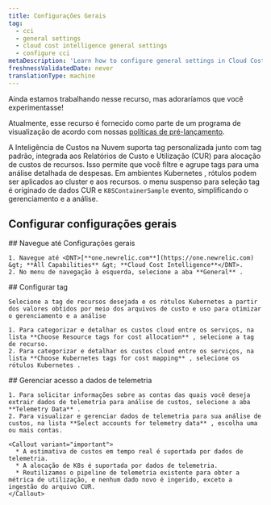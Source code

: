 ```yaml
---
title: Configurações Gerais
tag:
  - cci
  - general settings
  - cloud cost intelligence general settings
  - configure cci
metaDescription: 'Learn how to configure general settings in Cloud Cost Intelligence, including account management, data retention, and notification preferences.'
freshnessValidatedDate: never
translationType: machine
---
```


<Callout title="visualização">
  Ainda estamos trabalhando nesse recurso, mas adoraríamos que você experimentasse!

  Atualmente, esse recurso é fornecido como parte de um programa de visualização de acordo com nossas [políticas de pré-lançamento](/docs/licenses/license-information/referenced-policies/new-relic-pre-release-policy).
</Callout>

A Inteligência de Custos na Nuvem suporta tag personalizada junto com tag padrão, integrada aos Relatórios de Custo e Utilização (CUR) para alocação de custos de recursos. Isso permite que você filtre e agrupe tags para uma análise detalhada de despesas. Em ambientes Kubernetes , rótulos podem ser aplicados ao cluster e aos recursos. o menu suspenso para seleção tag é originado de dados CUR e `K8SContainerSample` evento, simplificando o gerenciamento e a análise.

## Configurar configurações gerais

<Steps>
  <Step>
    ## Navegue até Configurações gerais

    1. Navegue até <DNT>[**one.newrelic.com**](https://one.newrelic.com) &gt; **All Capabilities** &gt; **Cloud Cost Intelligence**</DNT>.
    2. No menu de navegação à esquerda, selecione a aba **General** .
  </Step>

  <Step>
    ## Configurar tag

    Selecione a tag de recursos desejada e os rótulos Kubernetes a partir dos valores obtidos por meio dos arquivos de custo e uso para otimizar o gerenciamento e a análise

    1. Para categorizar e detalhar os custos cloud entre os serviços, na lista **Choose Resource tags for cost allocation** , selecione a tag de recurso.
    2. Para categorizar e detalhar os custos cloud entre os serviços, na lista **Choose Kubernetes tags for cost mapping** , selecione os rótulos Kubernetes .
  </Step>

  <Step>
    ## Gerenciar acesso a dados de telemetria

    1. Para solicitar informações sobre as contas das quais você deseja extrair dados de telemetria para análise de custos, selecione a aba **Telemetry Data** .
    2. Para visualizar e gerenciar dados de telemetria para sua análise de custos, na lista **Select accounts for telemetry data** , escolha uma ou mais contas.

    <Callout variant="important">
      * A estimativa de custos em tempo real é suportada por dados de telemetria.
      * A alocação de K8s é suportada por dados de telemetria.
      * Reutilizamos o pipeline de telemetria existente para obter a métrica de utilização, e nenhum dado novo é ingerido, exceto a ingestão do arquivo CUR.
    </Callout>
  </Step>
</Steps>
